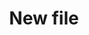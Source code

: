 ---
title: "New file"
description: "Description of your new file."
sidebarTitle: "DynamicTables"
---